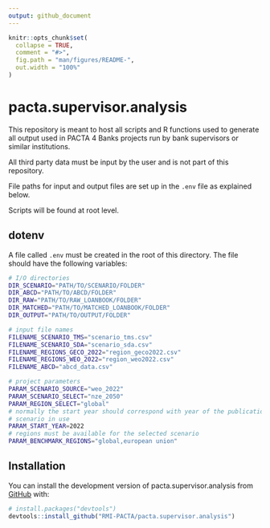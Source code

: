 ```yaml
---
output: github_document
---
```


<!-- README.md is generated from README.Rmd. Please edit that file -->

```r
knitr::opts_chunk$set(
  collapse = TRUE,
  comment = "#>",
  fig.path = "man/figures/README-",
  out.width = "100%"
)
```

# pacta.supervisor.analysis

<!-- badges: start -->
<!-- badges: end -->

This repository is meant to host all scripts and R functions used to generate
all output used in PACTA 4 Banks projects run by bank supervisors or similar
institutions.

All third party data must be input by the user and is not part of this repository.

File paths for input and output files are set up in the `.env` file as explained below.

Scripts will be found at root level.

## dotenv

A file called `.env` must be created in the root of this directory.
The file should have the following variables:

``` bash
# I/O directories
DIR_SCENARIO="PATH/TO/SCENARIO/FOLDER"
DIR_ABCD="PATH/TO/ABCD/FOLDER"
DIR_RAW="PATH/TO/RAW_LOANBOOK/FOLDER"
DIR_MATCHED="PATH/TO/MATCHED_LOANBOOK/FOLDER"
DIR_OUTPUT="PATH/TO/OUTPUT/FOLDER"

# input file names
FILENAME_SCENARIO_TMS="scenario_tms.csv"
FILENAME_SCENARIO_SDA="scenario_sda.csv"
FILENAME_REGIONS_GECO_2022="region_geco2022.csv"
FILENAME_REGIONS_WEO_2022="region_weo2022.csv"
FILENAME_ABCD="abcd_data.csv"

# project parameters
PARAM_SCENARIO_SOURCE="weo_2022"
PARAM_SCENARIO_SELECT="nze_2050"
PARAM_REGION_SELECT="global"
# normally the start year should correspond with year of the publication of the
# scenario in use
PARAM_START_YEAR=2022
# regions must be available for the selected scenario
PARAM_BENCHMARK_REGIONS="global,european union"
```


## Installation

You can install the development version of pacta.supervisor.analysis from [GitHub](https://github.com/) with:

``` r
# install.packages("devtools")
devtools::install_github("RMI-PACTA/pacta.supervisor.analysis")
```
